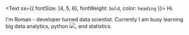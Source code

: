 <Text sx={{ fontSize: [4, 5, 6], fontWeight: `bold`, color: `heading` }}>
  Hi.
</Text>

I'm Roman - developer turned data scientist. Currently I am busy learning big data analytics, python ![](https://img.shields.io/badge/--informational?style=flat-square&logo=python&logoColor=white&color=2bbc8a), and statistics. 